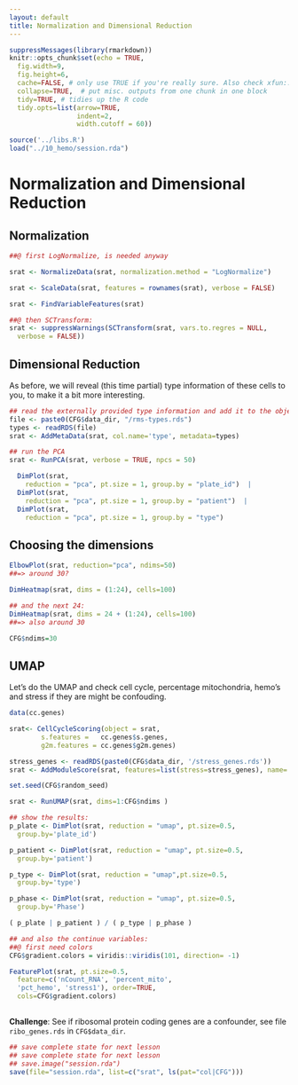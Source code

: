 ```yaml
---
layout: default
title: Normalization and Dimensional Reduction
---
```


<!-- stuff to make Rmarkdown do what we want:  -->
```r
suppressMessages(library(rmarkdown))
knitr::opts_chunk$set(echo = TRUE,
  fig.width=9,
  fig.height=6,
  cache=FALSE, # only use TRUE if you're really sure. Also check xfun::cache_rds
  collapse=TRUE,  # put misc. outputs from one chunk in one block
  tidy=TRUE, # tidies up the R code
  tidy.opts=list(arrow=TRUE, 
                 indent=2,
                 width.cutoff = 60))
```

<!-- load complete state from previous lesson -->
```r
source('../libs.R')
load("../10_hemo/session.rda")

```

# Normalization and Dimensional Reduction
## Normalization

```r

##@ first LogNormalize, is needed anyway

srat <- NormalizeData(srat, normalization.method = "LogNormalize")

srat <- ScaleData(srat, features = rownames(srat), verbose = FALSE)

srat <- FindVariableFeatures(srat)

##@ then SCTransform:
srat <- suppressWarnings(SCTransform(srat, vars.to.regres = NULL,
  verbose = FALSE))

```

## Dimensional Reduction

As before, we will reveal (this time partial) type  information of these cells to you, 
to make it a bit more interesting. 

```r

## read the externally provided type information and add it to the object.
file <- paste0(CFG$data_dir, "/rms-types.rds")
types <- readRDS(file)
srat <- AddMetaData(srat, col.name='type', metadata=types)

## run the PCA
srat <- RunPCA(srat, verbose = TRUE, npcs = 50)

  DimPlot(srat,
    reduction = "pca", pt.size = 1, group.by = "plate_id")  |
  DimPlot(srat,
    reduction = "pca", pt.size = 1, group.by = "patient")  |
  DimPlot(srat,
    reduction = "pca", pt.size = 1, group.by = "type")

```

## Choosing the dimensions

```r

ElbowPlot(srat, reduction="pca", ndims=50)
##=> around 30?

DimHeatmap(srat, dims = (1:24), cells=100)

## and the next 24:
DimHeatmap(srat, dims = 24 + (1:24), cells=100)
##=> also around 30

CFG$ndims=30

```

## UMAP

Let's do the UMAP and check cell cycle, percentage mitochondria, hemo's and stress 
if they are might be confouding.

```r

data(cc.genes)

srat<- CellCycleScoring(object = srat,
        s.features =   cc.genes$s.genes,
        g2m.features = cc.genes$g2m.genes)

stress_genes <- readRDS(paste0(CFG$data_dir, '/stress_genes.rds'))
srat <- AddModuleScore(srat, features=list(stress=stress_genes), name='stress')

set.seed(CFG$random_seed)

srat <- RunUMAP(srat, dims=1:CFG$ndims )

## show the results:
p_plate <- DimPlot(srat, reduction = "umap", pt.size=0.5,
  group.by='plate_id')

p_patient <- DimPlot(srat, reduction = "umap", pt.size=0.5,
  group.by='patient')

p_type <- DimPlot(srat, reduction = "umap",pt.size=0.5,
  group.by='type')

p_phase <- DimPlot(srat, reduction = "umap", pt.size=0.5,
  group.by='Phase')

( p_plate | p_patient ) / ( p_type | p_phase ) 

## and also the continue variables:
##@ first need colors
CFG$gradient.colors = viridis::viridis(101, direction= -1)

FeaturePlot(srat, pt.size=0.5, 
  feature=c('nCount_RNA', 'percent_mito',
  'pct_hemo', 'stress1'), order=TRUE,
  cols=CFG$gradient.colors)
 
```

**Challenge**: See if ribosomal protein coding genes are a
confounder, see file `ribo_genes.rds` in `CFG$data_dir`.


<!-- lastly, save the complete sesssion for the next time -->
```r
## save complete state for next lesson
## save complete state for next lesson
## save.image("session.rda")
save(file="session.rda", list=c("srat", ls(pat="col|CFG")))
```
